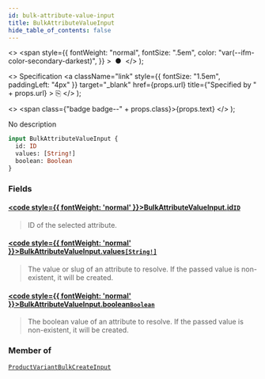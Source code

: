 ```yaml
---
id: bulk-attribute-value-input
title: BulkAttributeValueInput
hide_table_of_contents: false
---
```


  <>
    <span
      style={{
        fontWeight: "normal",
        fontSize: ".5em",
        color: "var(--ifm-color-secondary-darkest)",
      }}
    >
      &nbsp;●&nbsp;
    </span>
  </>
);

  <>
    Specification
    <a
      className="link"
      style={{ fontSize: "1.5em", paddingLeft: "4px" }}
      target="\_blank"
      href={props.url}
      title={"Specified by " + props.url}
    >
      ⎘
    </a>
  </>
);

  <>
    <span class={"badge badge--" + props.class}>{props.text}</span>
  </>
);

No description

```graphql
input BulkAttributeValueInput {
  id: ID
  values: [String!]
  boolean: Boolean
}
```

### Fields

#### [<code style={{ fontWeight: 'normal' }}>BulkAttributeValueInput.<b>id</b></code>](#)<Bullet />[`ID`](../../../developer/api-reference/scalars/id) <Badge class="secondary" text="scalar"/>

> ID of the selected attribute.

#### [<code style={{ fontWeight: 'normal' }}>BulkAttributeValueInput.<b>values</b></code>](#)<Bullet />[`[String!]`](../../../developer/api-reference/scalars/string) <Badge class="secondary" text="list"/> <Badge class="secondary" text="scalar"/>

> The value or slug of an attribute to resolve. If the passed value is non-existent, it will be created.

#### [<code style={{ fontWeight: 'normal' }}>BulkAttributeValueInput.<b>boolean</b></code>](#)<Bullet />[`Boolean`](../../../developer/api-reference/scalars/boolean) <Badge class="secondary" text="scalar"/>

> The boolean value of an attribute to resolve. If the passed value is non-existent, it will be created.

### Member of

[`ProductVariantBulkCreateInput`](../../../developer/api-reference/inputs/product-variant-bulk-create-input) <Badge class="secondary" text="input"/>
